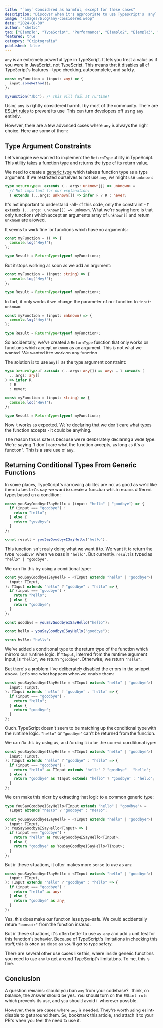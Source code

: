 ```yaml
---
title: "`any` Considered as harmful, except for these cases"
description: "Discover when it's appropriate to use Typescript's `any` type despite its risks. Learn about legitimate cases where `any` is necessary"
image: "/images/blog/any-considered.webp"
date: "2024-08-30"
author: "xhetic"
tag: ["Ejemplo", "TypeScript", "Performance", "Ejemplo2", "Ejemplo3", "EjemploA", "EjemploB", "EjemploC",]
featured: true
category: "Criptografía"
published: false
---
```


`any` is an extremely powerful type in TypeScript. It lets you treat a value as if you were in JavaScript, not TypeScript. This means that it disables all of TypeScript's features - type checking, autocomplete, and safety.

```ts
const myFunction = (input: any) => {
  input.someMethod();
};

myFunction("abc"); // This will fail at runtime!
```

Using `any` is rightly considered harmful by most of the community. There are [ESLint rules](https://typescript-eslint.io/rules/no-explicit-any/) to prevent its use. This can turn developers off using `any` entirely.

However, there are a few advanced cases where `any` is always the right choice. Here are some of them:

## Type Argument Constraints

Let's imagine we wanted to implement the `ReturnType` utility in TypeScript. This utility takes a function type and returns the type of its return value.

We need to create a [generic type](https://www.totaltypescript.com/no-such-thing-as-a-generic#generic-types) which takes a function type as a type argument. If we restricted ourselves to not use `any`, we might use `unknown`:

```ts
type ReturnType<T extends (...args: unknown[]) => unknown> =
  // Not important for our explanation:
  T extends (...args: unknown[]) => infer R ? R : never;
```

It's not important to understand -all- of this code, only the constraint - `T extends (...args: unknown[]) => unknown`. What we're saying here is that only functions which accept an arguments array of `unknown[]` and return `unknown` are allowed.

It seems to work fine for functions which have no arguments:

```ts
const myFunction = () => {
  console.log("Hey!");
};

type Result = ReturnType<typeof myFunction>;
```

But it stops working as soon as we add an argument:

```ts
const myFunction = (input: string) => {
  console.log("Hey!");
};

type Result = ReturnType<typeof myFunction>;
```

In fact, it only works if we change the parameter of our function to `input: unknown`:

```ts
const myFunction = (input: unknown) => {
  console.log("Hey!");
};

type Result = ReturnType<typeof myFunction>;
```

So accidentally, we've created a `ReturnType` function that only works on functions which accept `unknown` as an argument. This is not what we wanted. We wanted it to work on any function.

The solution is to use `any[]` as the type argument constraint:

```ts
type ReturnType<T extends (...args: any[]) => any> = T extends (
  ...args: any[]
) => infer R
  ? R
  : never;

const myFunction = (input: string) => {
  console.log("Hey!");
};

type Result = ReturnType<typeof myFunction>;
```

Now it works as expected. We're declaring that we don't care what types the function accepts - it could be anything.

The reason this is safe is because we're deliberately declaring a wide type. We're saying "I don't care what the function accepts, as long as it's a function". This is a safe use of `any`.

## Returning Conditional Types From Generic Functions

In some places, TypeScript's narrowing abilites are not as good as we'd like them to be. Let's say we want to create a function which returns different types based on a condition:

```ts
const youSayGoodbyeISayHello = (input: "hello" | "goodbye") => {
  if (input === "goodbye") {
    return "hello";
  } else {
    return "goodbye";
  }
};

const result = youSayGoodbyeISayHello("hello");
```

This function isn't really doing what we want it to. We want it to return the type `"goodbye"` when we pass in `"hello"`. But currently, `result` is typed as `"hello" | "goodbye"`.

We can fix this by using a conditional type:

```ts
const youSayGoodbyeISayHello = <TInput extends "hello" | "goodbye">(
  input: TInput,
): TInput extends "hello" ? "goodbye" : "hello" => {
  if (input === "goodbye") {
    return "hello";
  } else {
    return "goodbye";
  }
};

const goodbye = youSayGoodbyeISayHello("hello");

const hello = youSayGoodbyeISayHello("goodbye");

const hello: "hello";
```

We've added a conditional type to the return type of the function which mirrors our runtime logic. If `TInput`, inferred from the runtime argument input, is `"hello"`, we return `"goodbye"`. Otherwise, we return `"hello"`.

But there's a problem. I've deliberately disabled the errors in the snippet above. Let's see what happens when we enable them:

```ts
const youSayGoodbyeISayHello = <TInput extends "hello" | "goodbye">(
  input: TInput,
): TInput extends "hello" ? "goodbye" : "hello" => {
  if (input === "goodbye") {
    return "hello";
  } else {
    return "goodbye";
  }
};
```

Ouch. TypeScript doesn't seem to be matching up the conditional type with the runtime logic. `"hello"` or `"goodbye"` can't be returned from the function.

We can fix this by using `as`, and forcing it to be the correct conditional type:

```ts
const youSayGoodbyeISayHello = <TInput extends "hello" | "goodbye">(
  input: TInput,
): TInput extends "hello" ? "goodbye" : "hello" => {
  if (input === "goodbye") {
    return "hello" as TInput extends "hello" ? "goodbye" : "hello";
  } else {
    return "goodbye" as TInput extends "hello" ? "goodbye" : "hello";
  }
};
```

We can make this nicer by extracting that logic to a common generic type:

```ts
type YouSayGoodbyeISayHello<TInput extends "hello" | "goodbye"> =
  TInput extends "hello" ? "goodbye" : "hello";

const youSayGoodbyeISayHello = <TInput extends "hello" | "goodbye">(
  input: TInput,
): YouSayGoodbyeISayHello<TInput> => {
  if (input === "goodbye") {
    return "hello" as YouSayGoodbyeISayHello<TInput>;
  } else {
    return "goodbye" as YouSayGoodbyeISayHello<TInput>;
  }
};
```

But in these situations, it often makes more sense to use as `any`:

```ts
const youSayGoodbyeISayHello = <TInput extends "hello" | "goodbye">(
  input: TInput,
): TInput extends "hello" ? "goodbye" : "hello" => {
  if (input === "goodbye") {
    return "hello" as any;
  } else {
    return "goodbye" as any;
  }
};
```

Yes, this does make our function less type-safe. We could accidentally return `"bonsoir"` from the function instead.

But in these situations, it's often better to use `as any` and add a unit test for this function's behavior. Because of TypeScript's limitations in checking this stuff, this is often as close as you'll get to type safety.

There are several other use cases like this, where inside generic functions you need to use `any` to get around TypeScript's limitations. To me, this is fine.

## Conclusion

A question remains: should you ban `any` from your codebase? I think, on balance, the answer should be yes. You should turn on the `ESLint rule` which prevents its use, and you should avoid it wherever possible.

However, there are cases where `any` is needed. They're worth using eslint-disable to get around them. So, bookmark this article, and attach it to your PR's when you feel the need to use it.

